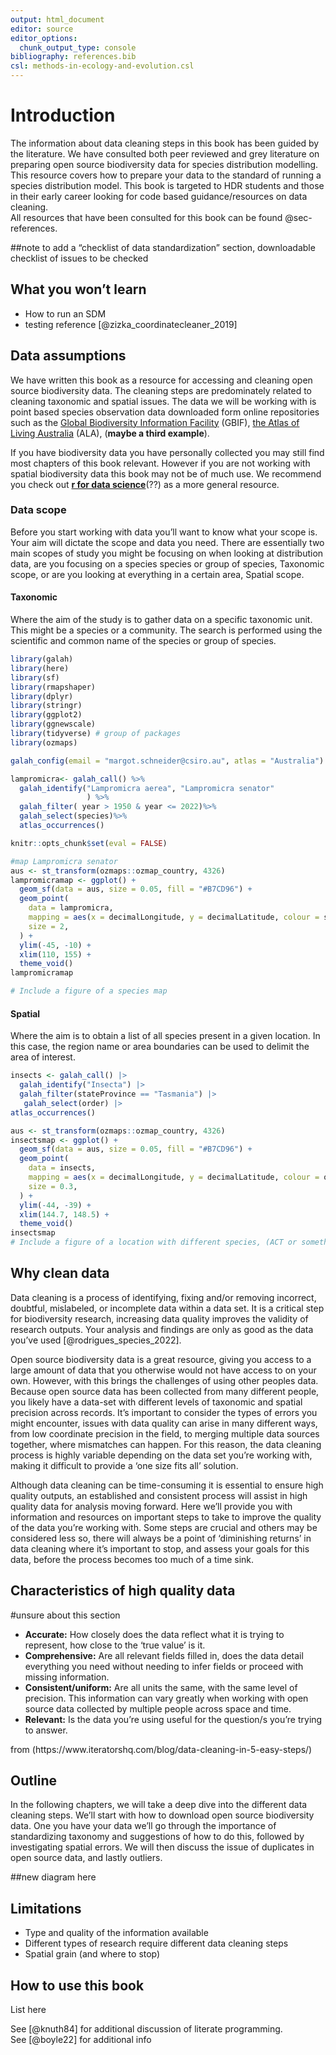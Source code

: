 ```yaml
---
output: html_document
editor: source
editor_options: 
  chunk_output_type: console
bibliography: references.bib 
csl: methods-in-ecology-and-evolution.csl
---
```


# Introduction {.unnumbered}

The information about data cleaning steps in this book has been guided by the literature. We have consulted both peer reviewed and grey literature on preparing open source biodiversity data for species distribution modelling. This resource covers how to prepare your data to the standard of running a species distribution model. This book is targeted to HDR students and those in their early career looking for code based guidance/resources on data cleaning.\
All resources that have been consulted for this book can be found @sec-references.

##note to add a "checklist of data standardization" section, downloadable checklist of issues to be checked

## What you won't learn

-   How to run an SDM
-   testing reference [@zizka_coordinatecleaner_2019]

## Data assumptions

We have written this book as a resource for accessing and cleaning open source biodiversity data. The cleaning steps are predominately related to cleaning taxonomic and spatial issues. The data we will be working with is point based species observation data downloaded form online repositories such as the [Global Biodiversity Information Facility](https://www.gbif.org/) (GBIF), [the Atlas of Living Australia](https://www.ala.org.au/) (ALA), (**maybe a third example**).

If you have biodiversity data you have personally collected you may still find most chapters of this book relevant. However if you are not working with spatial biodiversity data this book may not be of much use. We recommend you check out [**r for data science**](https://r4ds.hadley.nz/intro.html)(??) as a more general resource.

### Data scope

Before you start working with data you'll want to know what your scope is. Your aim will dictate the scope and data you need. There are essentially two main scopes of study you might be focusing on when looking at distribution data, are you focusing on a species species or group of species, Taxonomic scope, or are you looking at everything in a certain area, Spatial scope.

#### **Taxonomic**

Where the aim of the study is to gather data on a specific taxonomic unit. This might be a species or a community. The search is performed using the scientific and common name of the species or group of species.

```r
library(galah)
library(here)
library(sf)
library(rmapshaper)
library(dplyr)
library(stringr)
library(ggplot2)
library(ggnewscale)
library(tidyverse) # group of packages
library(ozmaps)

galah_config(email = "margot.schneider@csiro.au", atlas = "Australia")

lampromicra<- galah_call() %>%
  galah_identify("Lampromicra aerea", "Lampromicra senator"
                 ) %>%
  galah_filter( year > 1950 & year <= 2022)%>%
  galah_select(species)%>%
  atlas_occurrences()

knitr::opts_chunk$set(eval = FALSE)
```

```r
#map Lampromicra senator
aus <- st_transform(ozmaps::ozmap_country, 4326)
lampromicramap <- ggplot() +
  geom_sf(data = aus, size = 0.05, fill = "#B7CD96") +
  geom_point(
    data = lampromicra,
    mapping = aes(x = decimalLongitude, y = decimalLatitude, colour = species),
    size = 2,
  ) +
  ylim(-45, -10) +
  xlim(110, 155) +
  theme_void()
lampromicramap

# Include a figure of a species map
```

#### **Spatial**

Where the aim is to obtain a list of all species present in a given location. In this case, the region name or area boundaries can be used to delimit the area of interest.

```r

insects <- galah_call() |> 
  galah_identify("Insecta") |>
  galah_filter(stateProvince == "Tasmania") |> 
   galah_select(order) |>
atlas_occurrences() 


```

```r
aus <- st_transform(ozmaps::ozmap_country, 4326)
insectsmap <- ggplot() +
  geom_sf(data = aus, size = 0.05, fill = "#B7CD96") +
  geom_point(
    data = insects,
    mapping = aes(x = decimalLongitude, y = decimalLatitude, colour = order),
    size = 0.3,
  ) +
  ylim(-44, -39) +
  xlim(144.7, 148.5) +
  theme_void()
insectsmap
# Include a figure of a location with different species, (ACT or something)
```

## Why clean data

Data cleaning is a process of identifying, fixing and/or removing incorrect, doubtful, mislabeled, or incomplete data within a data set. It is a critical step for biodiversity research, increasing data quality improves the validity of research outputs. Your analysis and findings are only as good as the data you've used [@rodrigues_species_2022].

Open source biodiversity data is a great resource, giving you access to a large amount of data that you otherwise would not have access to on your own. However, with this brings the challenges of using other peoples data. Because open source data has been collected from many different people, you likely have a data-set with different levels of taxonomic and spatial precision across records. It's important to consider the types of errors you might encounter, issues with data quality can arise in many different ways, from low coordinate precision in the field, to merging multiple data sources together, where mismatches can happen. For this reason, the data cleaning process is highly variable depending on the data set you're working with, making it difficult to provide a 'one size fits all' solution.

Although data cleaning can be time-consuming it is essential to ensure high quality outputs, an established and consistent process will assist in high quality data for analysis moving forward. Here we'll provide you with information and resources on important steps to take to improve the quality of the data you're working with. Some steps are crucial and others may be considered less so, there will always be a point of 'diminishing returns' in data cleaning where it's important to stop, and assess your goals for this data, before the process becomes too much of a time sink.

## Characteristics of high quality data

#unsure about this section

-   **Accurate:** How closely does the data reflect what it is trying to represent, how close to the 'true value' is it.
-   **Comprehensive:** Are all relevant fields filled in, does the data detail everything you need without needing to infer fields or proceed with missing information.
-   **Consistent/uniform:** Are all units the same, with the same level of precision. This information can vary greatly when working with open source data collected by multiple people across space and time.
-   **Relevant:** Is the data you're using useful for the question/s you're trying to answer.

from (https://www.iteratorshq.com/blog/data-cleaning-in-5-easy-steps/)

## Outline

In the following chapters, we will take a deep dive into the different data cleaning steps. We'll start with how to download open source biodiversity data. One you have your data we'll go through the importance of standardizing taxonomy and suggestions of how to do this, followed by investigating spatial errors. We will then discuss the issue of duplicates in open source data, and lastly outliers.

##new diagram here

## Limitations

-   Type and quality of the information available
-   Different types of research require different data cleaning steps
-   Spatial grain (and where to stop)

## How to use this book

List here

See [@knuth84] for additional discussion of literate programming.\
See [@boyle22] for additional info
